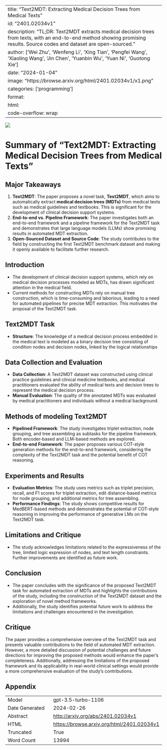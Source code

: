 
---
title: "Text2MDT: Extracting Medical Decision Trees from Medical Texts"
id: "2401.02034v1"
description: "TL;DR: Text2MDT extracts medical decision trees from texts, with an end-to-end method showing promising results. Source codes and dataset are open-sourced."
author: ['Wei Zhu', 'Wenfeng Li', 'Xing Tian', 'Pengfei Wang', 'Xiaoling Wang', 'Jin Chen', 'Yuanbin Wu', 'Yuan Ni', 'Guotong Xie']
date: "2024-01-04"
image: "https://browse.arxiv.org/html/2401.02034v1/x1.png"
categories: ['programming']
format:
  html:
    code-overflow: wrap
---

![](https://browse.arxiv.org/html/2401.02034v1/x1.png)

# Summary of "Text2MDT: Extracting Medical Decision Trees from Medical Texts"

## Major Takeaways
1. **Text2MDT**: The paper proposes a novel task, **Text2MDT**, which aims to automatically extract **medical decision trees (MDTs)** from medical texts such as medical guidelines and textbooks. This is significant for the development of clinical decision support systems.
2. **End-to-end vs. Pipeline Framework**: The paper investigates both an end-to-end framework and a pipeline framework for the Text2MDT task and demonstrates that large language models (LLMs) show promising results in automated MDT extraction.
3. **Open-Sourced Dataset and Source Code**: The study contributes to the field by constructing the first Text2MDT benchmark dataset and making it openly available to facilitate further research.


## Introduction
- The development of clinical decision support systems, which rely on medical decision processes modeled as MDTs, has drawn significant attention in the medical field.
- Current methods for constructing MDTs rely on manual tree construction, which is time-consuming and laborious, leading to a need for automated pipelines for precise MDT extraction. This motivates the proposal of the Text2MDT task.

## Text2MDT Task
- **Structure**: The knowledge of a medical decision process embedded in the medical text is modeled as a binary decision tree consisting of condition nodes and decision nodes, linked by the logical relationships 

## Data Collection and Evaluation
- **Data Collection**: A Text2MDT dataset was constructed using clinical practice guidelines and clinical medicine textbooks, and medical practitioners evaluated the ability of medical texts and decision trees to represent the medical decision process.
- **Manual Evaluation**: The quality of the annotated MDTs was evaluated by medical practitioners and individuals without a medical background.

## Methods of modeling Text2MDT
- **Pipelined Framework**: The study investigates triplet extraction, node grouping, and tree assembling as subtasks for the pipeline framework. Both encoder-based and LLM-based methods are explored.
- **End-to-end Framework**: The paper proposes various COT-style generation methods for the end-to-end framework, considering the complexity of the Text2MDT task and the potential benefit of COT reasoning.

## Experiments and Results
- **Evaluation Metrics**: The study uses metrics such as triplet precision, recall, and F1 scores for triplet extraction, edit distance-based metrics for node grouping, and additional metrics for tree assembling.
- **Performance Findings**: The study shows competitive results for MedBERT-based methods and demonstrates the potential of COT-style reasoning in improving the performance of generative LMs on the Text2MDT task.

## Limitations and Critique
- The study acknowledges limitations related to the expressiveness of the tree, limited logic expression of nodes, and text length constraints. Further improvements are identified as future work.

## Conclusion
- The paper concludes with the significance of the proposed Text2MDT task for automated extraction of MDTs and highlights the contributions of the study, including the construction of the Text2MDT dataset and the exploration of novel method frameworks.
- Additionally, the study identifies potential future work to address the limitations and challenges encountered in the investigation.

## Critique
The paper provides a comprehensive overview of the Text2MDT task and presents valuable contributions to the field of automated MDT extraction. However, a more detailed discussion of potential challenges and future directions for improving the proposed methods would enhance the paper's completeness. Additionally, addressing the limitations of the proposed framework and its applicability in real-world clinical settings would provide a more comprehensive evaluation of the study's contributions.

## Appendix

|          |          |
|----------|----------|
| Model     | gpt-3.5-turbo-1106       |
| Date Generated     | 2024-02-26       |
| Abstract | [http://arxiv.org/abs/2401.02034v1](http://arxiv.org/abs/2401.02034v1)        |
| HTML     | [https://browse.arxiv.org/html/2401.02034v1](https://browse.arxiv.org/html/2401.02034v1)       |
| Truncated       | True       |
| Word Count       | 13994       |